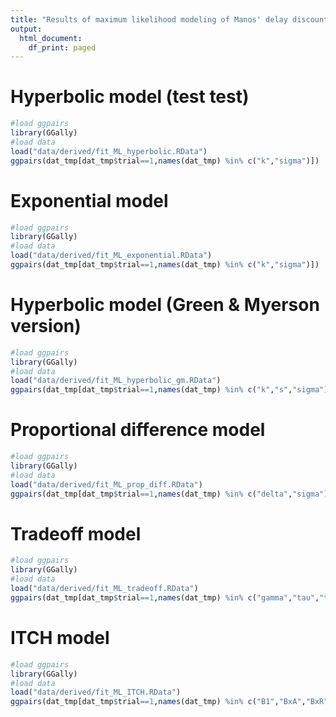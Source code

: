 ```yaml
---
title: "Results of maximum likelihood modeling of Manos' delay discounting data"
output:
  html_document:
    df_print: paged
---
```


# Hyperbolic model (test test)

```r
#load ggpairs
library(GGally)
#load data
load("data/derived/fit_ML_hyperbolic.RData")
ggpairs(dat_tmp[dat_tmp$trial==1,names(dat_tmp) %in% c("k","sigma")])
```

# Exponential model

```r
#load ggpairs
library(GGally)
#load data
load("data/derived/fit_ML_exponential.RData")
ggpairs(dat_tmp[dat_tmp$trial==1,names(dat_tmp) %in% c("k","sigma")])
```

# Hyperbolic model (Green & Myerson version)

```r
#load ggpairs
library(GGally)
#load data
load("data/derived/fit_ML_hyperbolic_gm.RData")
ggpairs(dat_tmp[dat_tmp$trial==1,names(dat_tmp) %in% c("k","s","sigma")])
```

# Proportional difference model

```r
#load ggpairs
library(GGally)
#load data
load("data/derived/fit_ML_prop_diff.RData")
ggpairs(dat_tmp[dat_tmp$trial==1,names(dat_tmp) %in% c("delta","sigma")])
```

# Tradeoff model

```r
#load ggpairs
library(GGally)
#load data
load("data/derived/fit_ML_tradeoff.RData")
ggpairs(dat_tmp[dat_tmp$trial==1,names(dat_tmp) %in% c("gamma","tau","theta","kappa","alpha","sigma")])
```

# ITCH model

```r
#load ggpairs
library(GGally)
#load data
load("data/derived/fit_ML_ITCH.RData")
ggpairs(dat_tmp[dat_tmp$trial==1,names(dat_tmp) %in% c("B1","BxA","BxR","BtA","BtR")])
```
